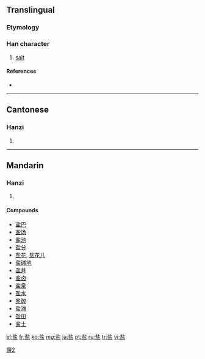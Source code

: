 {{also|鹽|塩}}<!-- may be replaced by zh-forms -->
==Translingual==
{{ja-forms|[[塩]]|盐|[[鹽]]}}

===Etymology===
{{Han simp|鹽}}

===Han character===
{{Han char|rn=108|rad=皿|as=05|sn=10|four=|canj=土卜月廿 (GYBT)}}

# [[salt]]

====References====
* {{Han ref|kx=0794.041|hdz=42559.030|uh=76D0|ud=30416}}

----

==Cantonese==

===Hanzi===
{{yue-hanzi|jyut=|y=yim4|tra=鹽}}

# {{defn|Cantonese|sort=皿05}}

----

==Mandarin==

===Hanzi===
{{cmn-hanzi|tra=鹽|pin=[[yán]] ([[yan2]])|wg=yen<sup>2</sup>}}

# {{defn|Mandarin|sort=皿05}}

====Compounds====
* [[盐巴]]
* [[盐场]]
* [[盐池]]
* [[盐分]]
* [[盐花]], [[盐花儿]]
* [[盐碱地]]
* [[盐井]]
* [[盐卤]]
* [[盐泉]]
* [[盐水]]
* [[盐酸]]
* [[盐滩]]
* [[盐田]]
* [[盐土]]

[[Category:CJKV characters simplified differently in Japan and China|鹽2]]

[[el:盐]]
[[fr:盐]]
[[ko:盐]]
[[mg:盐]]
[[ja:盐]]
[[pt:盐]]
[[ru:盐]]
[[tr:盐]]
[[vi:盐]]